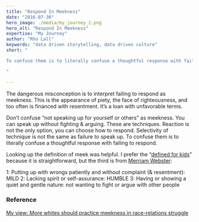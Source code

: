 ```yaml
---
title: "Respond In Meekness"
date: "2016-07-30"
hero_image: ./media/my_journey_2.png
hero_alt: "Respond In Meekness"
expertise: "My Journey"
author: "Rho Lall"
keywords: "data driven storytelling, data driven culture"
short: "

To confuse them is to literally confuse a thoughtful response with failing to respond.

"

---
```


The dangerous misconception is to interpret failing to respond as meekness. This is the appearance of piety, the face of righteousness, and too often is financed with resentment. It’s a loan with unfavorable terms.

Don’t confuse “not speaking up for yourself or others” as meekness. You can speak up without fighting & arguing. These are techniques. Reaction is not the only option, you can choose how to respond. Selectivity of technique is not the same as failure to speak up. To confuse them is to literally confuse a thoughtful response with failing to respond.

Looking up the definition of meek was helpful. I prefer the “[defined for kids](http://wordcentral.com/cgi-bin/student?book=Student&va=meek)” because it is straightforward, but the third is from [Merriam Webster](http://merriam-webster.com/dictionary/meek):

1: Putting up with wrongs patiently and without complaint (& resentment): MILD
2: Lacking spirit or self-assurance: HUMBLE
3: Having or showing a quiet and gentle nature: not wanting to fight or argue with other people

### Reference

[My view: More whites should practice meekness in race-relations struggle](https://www.deseret.com/2016/7/23/20592522/my-view-more-whites-should-practice-meekness-in-race-relations-struggle)